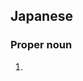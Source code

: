 ==Japanese==
{{ja-kanjitab|ま|や}}

===Proper noun===
{{ja-pos|まや|proper}}

# {{given name|female|lang=ja|sort=まや}}